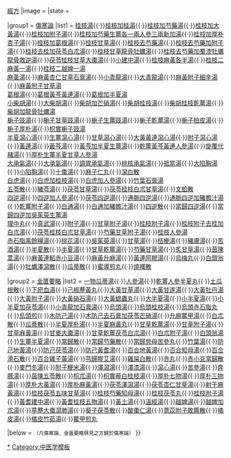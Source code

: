 {{Navbox
|name  =  经方
|title = [[張仲景]]{{·}}[[經方]] 
|image = 
|state = {{{state<includeonly>|collapsed</includeonly>}}}

|group1 = [[傷寒論]]
|list1 = [[桂枝湯]]{{·}}[[桂枝加桂湯]]{{·}}[[桂枝加芍藥湯]]{{·}}[[桂枝加大黃湯]]{{·}}[[桂枝加附子湯]]{{·}}[[桂枝加芍藥生薑各一兩人參三兩新加湯]]{{·}}[[桂枝加厚朴杏子湯]]{{·}}[[桂枝加葛根湯]]{{·}}[[桂枝甘草湯]]{{·}}[[桂枝去芍藥湯]]{{·}}[[桂枝去芍藥加附子湯]]{{·}}[[桂枝去桂加茯苓白朮湯]]{{·}}[[桂枝甘草龍骨牡蠣湯]]{{·}}[[桂枝去芍藥加蜀漆牡蠣龍骨救逆湯]]{{·}}[[茯苓桂枝甘草大棗湯]]{{·}}[[小建中湯]]{{·}}[[桂枝麻黃各半湯]]{{·}}[[桂枝二麻黃一湯]]{{·}}[[桂枝二越婢一湯]]<br>[[麻黃湯]]{{·}}[[麻黃杏仁甘草石膏湯]]{{·}}[[小青龍湯]]{{·}}[[大青龍湯]]{{·}}[[麻黃附子細辛湯]]{{·}}[[麻黃附子甘草湯]]<br>[[葛根湯]]{{·}}[[葛根黃芩黃連湯]]{{·}}[[葛根加半夏湯]]<br>[[小柴胡湯]]{{·}}[[大柴胡湯]]{{·}}[[柴胡加芒硝湯]]{{·}}[[柴胡桂枝湯]]{{·}}[[柴胡桂枝乾薑湯]]{{·}}[[柴胡加龍骨牡蠣湯]]<br>[[梔子豉湯]]{{·}}[[梔子甘草豉湯]]{{·}}[[梔子生薑豉湯]]{{·}}[[梔子乾薑湯]]{{·}}[[梔子柏皮湯]]{{·}}[[梔子厚朴湯]]{{·}}[[枳實梔子豉湯]]<br>[[半夏瀉心湯]]{{·}}[[生薑瀉心湯]]{{·}}[[甘草瀉心湯]]{{·}}[[大黃黃連瀉心湯]]{{·}}[[附子瀉心湯]]{{·}}[[黃連湯]]{{·}}[[黃芩湯]]{{·}}[[黃芩加半夏生薑湯]]{{·}}[[乾薑黃芩黃連人參湯]]{{·}}[[旋覆代赭湯]]{{·}}[[厚朴生薑半夏甘草人參湯]]<br>[[大承氣湯]]{{·}}[[大承氣湯]]{{·}}[[調胃承氣湯]]{{·}}[[桃核承氣湯]]{{·}}[[抵當湯]]{{·}}[[大陷胸湯]]{{·}}[[小陷胸湯]]{{·}}[[十棗湯]]{{·}}[[麻子仁丸]]{{·}}[[瀉白散]]<br> [[白虎湯]]{{·}}[[白虎加桂枝湯]]{{·}}[[白虎加人參湯]]{{·}}[[竹葉石膏湯]]<br>[[五苓散]]{{·}}[[豬苓湯]]{{·}}[[茯苓甘草湯]]{{·}}[[茯苓桂枝白朮甘草湯]]{{·}}[[文蛤散]]<br>[[四逆湯]]{{·}}[[四逆加人參湯]]{{·}}[[茯苓四逆湯]]{{·}}[[通脈四逆湯]]{{·}}[[通脈四逆加豬膽汁湯]]{{·}}[[乾薑附子湯]]{{·}}[[白通湯]]{{·}}[[白通加豬膽汁湯]]{{·}}[[四逆散]]{{·}}[[當歸四逆湯]]{{·}}[[當歸四逆加吳茱萸生薑湯]]<br> [[理中丸]]{{·}}[[真武湯]]{{·}}[[附子湯]]{{·}}[[甘草附子湯]]{{·}}[[桂枝附子湯]]{{·}}[[桂枝附子去桂加白朮湯]]{{·}}[[茯苓桂枝白朮甘草湯]]{{·}}[[芍藥甘草附子湯]]{{·}}[[桂枝人參湯]]<br>[[赤石脂禹餘糧湯]]{{·}}[[桃花湯]]{{·}}[[吳茱萸湯]]{{·}}[[甘草湯]]{{·}}[[桔梗湯]]{{·}}[[豬膚湯]]{{·}}[[苦酒湯]]{{·}}[[半夏散]]{{·}}[[半夏湯]]{{·}}[[甘草乾薑湯]]{{·}}[[芍藥甘草湯]]{{·}}[[炙甘草湯]]{{·}}[[茵陳蒿湯]]{{·}}[[麻黃連軺赤小豆湯]]{{·}}[[麻黃升麻湯]]{{·}}[[黃連阿膠湯]]{{·}}[[烏梅丸]]{{·}}[[白頭翁湯]]{{·}}[[牡蠣澤瀉散]]{{·}}[[瓜蒂散]]{{·}}[[蜜導煎丸]]{{·}}[[燒褌散]]

|group2 = [[金匱要略]]
|list2 = [[一物瓜蒂湯]]{{·}}[[人參湯]]{{·}}[[乾薑人參半夏丸]]{{·}}[[土瓜根散]]{{·}}[[下瘀血湯]]{{·}}[[己椒藶黃丸]]{{·}}[[大黃甘草湯]]{{·}}[[大黃甘遂湯]]{{·}}[[大黃牡丹湯]]{{·}}[[大黃附子湯]]{{·}}[[大黃硝石湯]]{{·}}[[大黃蟅蟲丸]]{{·}}[[大半夏湯]]{{·}}[[小半夏湯]]{{·}}[[小半夏加茯苓湯]]{{·}}[[小青龍加石膏湯]]{{·}}[[烏頭湯]]{{·}}[[烏頭桂枝湯]]{{·}}[[烏頭赤石脂丸]]{{·}}[[烏頭煎]]{{·}}[[木防己湯]]{{·}}[[木防己去石膏加茯苓芒硝湯]]{{·}}[[升麻鱉甲湯]]{{·}}[[白朮散]]{{·}}[[瓜蒂散]]{{·}}[[半夏厚朴湯]]{{·}}[[半夏麻黃丸]]{{·}}[[甘草乾薑湯]]{{·}}[[甘草附子湯]]{{·}}[[甘草麻黃湯]]{{·}}[[甘麥大棗湯]]{{·}}[[甘草乾薑茯苓白朮湯]]{{·}}[[白朮附子湯]]{{·}}[[白頭翁湯]]{{·}}[[生薑半夏湯]]{{·}}[[當歸散]]{{·}}[[當歸芍藥散]]{{·}}[[當歸貝母苦參丸]]{{·}}[[竹葉湯]]{{·}}[[防己地黃湯]]{{·}}[[防己茯苓湯]]{{·}}[[防己黃耆湯]]{{·}}[[百合地黃湯]]{{·}}[[百合知母湯]]{{·}}[[百合滑石散]]{{·}}[[百合雞子黃湯]]{{·}}[[芎歸膠艾湯]]{{·}}[[雞屎白散]]{{·}}[[赤丸]]{{·}}[[赤小豆當歸散]]{{·}}[[麥門冬湯]]{{·}}[[附子粳米湯]]{{·}}[[澤瀉湯]]{{·}}[[澤漆湯]]{{·}}[[瀉心湯]]{{·}}[[苦參湯]]{{·}}[[奔豚湯]]{{·}}[[茵陳五苓散]]{{·}}[[枳朮湯]]{{·}}[[枳實薤白桂枝湯]]{{·}}[[厚朴七物湯]]{{·}}[[厚朴三物湯]]{{·}}[[厚朴大黃湯]]{{·}}[[厚朴麻黃湯]]{{·}}[[茯苓澤瀉湯]]{{·}}[[茯苓杏仁甘草湯]]{{·}}[[射干麻黃湯]]{{·}}[[桂枝茯苓五味甘草湯]]{{·}}[[桂枝芍藥知母湯]]{{·}}[[桂枝茯苓丸]]{{·}}[[桂枝附子湯]]{{·}}[[黃耆建中湯]]{{·}}[[黃耆桂枝五物湯]]{{·}}[[黃土湯]]{{·}}[[溫經湯]]{{·}}[[越婢湯]]{{·}}[[越婢加朮湯]]{{·}}[[葶藶大棗瀉肺湯]]{{·}}[[葵子茯苓散]]{{·}}[[酸棗仁湯]]{{·}}[[薏苡附子敗醬散]]{{·}}[[橘皮湯]]{{·}}[[橘皮竹茹湯]]{{·}}[[鱉甲煎丸]]

|below = <span style="font-size:smaller;">（凡傷寒論、金匱要略俱見之方歸於傷寒論）</span>
}}<noinclude>
[[Category:經方|*]]
[[Category:中医学模板]]
</noinclude>